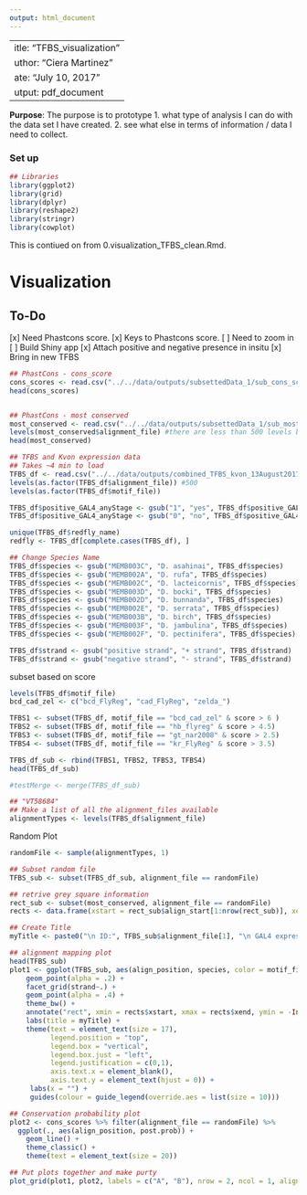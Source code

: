```yaml
---
output: html_document
---
```

 ---
title: "TFBS_visualization"
author: "Ciera Martinez"
date: "July 10, 2017"
output: pdf_document
---

**Purpose**: The purpose is to prototype 
1. what type of analysis I can do with the data set I have created. 
2. see what else in terms of information / data I need to collect.

### Set up 
```r
## Libraries
library(ggplot2)
library(grid)
library(dplyr)
library(reshape2)
library(stringr)
library(cowplot)
```

This is contiued on from 0.visualization_TFBS_clean.Rmd.

# Visualization
## To-Do

[x] Need Phastcons score. 
[x] Keys to Phastcons score.
[ ] Need to zoom in 
[ ] Build Shiny app
[x] Attach positive and negative presence in insitu
[x] Bring in new TFBS


```r
## PhastCons - cons_score
cons_scores <- read.csv("../../data/outputs/subsettedData_1/sub_cons_score_13August2017.csv")
head(cons_scores)


## PhastCons - most conserved
most_conserved <- read.csv("../../data/outputs/subsettedData_1/sub_most_conserved_clean_13August2017.csv")
levels(most_conserved$alignment_file) #there are less than 500 levels because not all the files had conserved regions
head(most_conserved)

## TFBS and Kvon expression data
## Takes ~4 min to load
TFBS_df <- read.csv("../../data/outputs/combined_TFBS_kvon_13August2017.csv")
levels(as.factor(TFBS_df$alignment_file)) #500
levels(as.factor(TFBS_df$motif_file))

TFBS_df$positive_GAL4_anyStage <- gsub("1", "yes", TFBS_df$positive_GAL4_anyStage)
TFBS_df$positive_GAL4_anyStage <- gsub("0", "no", TFBS_df$positive_GAL4_anyStage)

unique(TFBS_df$redfly_name)
redfly <- TFBS_df[complete.cases(TFBS_df), ]

## Change Species Name
TFBS_df$species <- gsub("MEMB003C", "D. asahinai", TFBS_df$species) 
TFBS_df$species <- gsub("MEMB002A", "D. rufa", TFBS_df$species)
TFBS_df$species <- gsub("MEMB002C", "D. lacteicornis", TFBS_df$species)
TFBS_df$species <- gsub("MEMB003D", "D. bocki", TFBS_df$species)
TFBS_df$species <- gsub("MEMB002D", "D. bunnanda", TFBS_df$species) 
TFBS_df$species <- gsub("MEMB002E", "D. serrata", TFBS_df$species)
TFBS_df$species <- gsub("MEMB003B", "D. birch", TFBS_df$species) 
TFBS_df$species <- gsub("MEMB003F", "D. jambulina", TFBS_df$species)
TFBS_df$species <- gsub("MEMB002F", "D. pectinifera", TFBS_df$species) 

TFBS_df$strand <- gsub("positive strand", "+ strand", TFBS_df$strand) 
TFBS_df$strand <- gsub("negative strand", "- strand", TFBS_df$strand)
```

subset based on score
```r
levels(TFBS_df$motif_file)
bcd_cad_zel <- c("bcd_FlyReg", "cad_FlyReg", "zelda_")

TFBS1 <- subset(TFBS_df, motif_file == "bcd_cad_zel" & score > 6 )
TFBS2 <- subset(TFBS_df, motif_file == "hb_flyreg" & score > 4.5)
TFBS3 <- subset(TFBS_df, motif_file == "gt_nar2008" & score > 2.5)
TFBS4 <- subset(TFBS_df, motif_file == "kr_FlyReg" & score > 3.5)

TFBS_df_sub <- rbind(TFBS1, TFBS2, TFBS3, TFBS4)
head(TFBS_df_sub)

#testMerge <- merge(TFBS_df_sub)
```


```r
## "VT58684"
## Make a list of all the alignment_files available
alignmentTypes <- levels(TFBS_df$alignment_file)
```

Random Plot

```r
randomFile <- sample(alignmentTypes, 1)

## Subset random file
TFBS_sub <- subset(TFBS_df_sub, alignment_file == randomFile)

## retrive grey square information
rect_sub <- subset(most_conserved, alignment_file == randomFile)
rects <- data.frame(xstart = rect_sub$align_start[1:nrow(rect_sub)], xend = rect_sub$align_end[1:nrow(rect_sub)])

## Create Title
myTitle <- paste0("\n ID:", TFBS_sub$alignment_file[1], "\n GAL4 expression: ", TFBS_sub$positive_GAL4_anyStage[1], "\n DNAse Peaks: ", TFBS_df$DNase_Peaks_sumStages[1], "\n")

## alignment mapping plot 
head(TFBS_sub)
plot1 <- ggplot(TFBS_sub, aes(align_position, species, color = motif_file)) +
    geom_point(alpha = .2) +
    facet_grid(strand~.) +
    geom_point(alpha = .4) +
    theme_bw() +
    annotate("rect", xmin = rects$xstart, xmax = rects$xend, ymin = -Inf, ymax = Inf, alpha = .2) +
    labs(title = myTitle) +
    theme(text = element_text(size = 17),
          legend.position = "top",
          legend.box = "vertical",
          legend.box.just = "left",
          legend.justification = c(0,1),
          axis.text.x = element_blank(),
          axis.text.y = element_text(hjust = 0)) +
     labs(x = "") +
     guides(colour = guide_legend(override.aes = list(size = 10)))

## Conservation probability plot 
plot2 <- cons_scores %>% filter(alignment_file == randomFile) %>% 
  ggplot(., aes(align_position, post.prob)) + 
    geom_line() +
    theme_classic() +
    theme(text = element_text(size = 20)) 

## Put plots together and make purty
plot_grid(plot1, plot2, labels = c("A", "B"), nrow = 2, ncol = 1, align = "v", axis = "l", rel_heights = c(1, .4))
```
